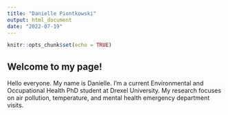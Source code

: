 ```yaml
---
title: "Danielle Piontkowski"
output: html_document
date: "2022-07-19"
---
```


```r
knitr::opts_chunk$set(echo = TRUE)
```

## Welcome to my page!
Hello everyone. My name is Danielle. I'm a current Environmental and Occupational Health PhD student at Drexel University. My research focuses on air pollution, temperature, and mental health emergency department visits. 

